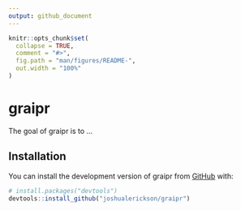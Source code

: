 ```yaml
---
output: github_document
---
```


<!-- README.md is generated from README.Rmd. Please edit that file -->

```r
knitr::opts_chunk$set(
  collapse = TRUE,
  comment = "#>",
  fig.path = "man/figures/README-",
  out.width = "100%"
)
```

# graipr

<!-- badges: start -->
<!-- badges: end -->

The goal of graipr is to ...

## Installation

You can install the development version of graipr from [GitHub](https://github.com/) with:

``` r
# install.packages("devtools")
devtools::install_github("joshualerickson/graipr")
```

